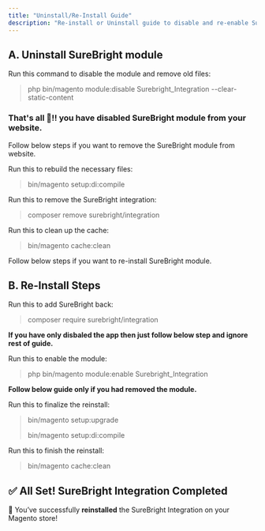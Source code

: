 ```yaml
---
title: "Uninstall/Re-Install Guide"
description: "Re-install or Uninstall guide to disable and re-enable SureBright module for Magento."
---
```


## A. Uninstall SureBright module

<Accordion title=" Turn Off SureBright Integration">
  Run this command to disable the module and remove old files:

  > php bin/magento module:disable Surebright_Integration --clear-static-content
</Accordion>

### ****That's all 🎉\!\! you have disabled SureBright module from your website.****

Follow below steps if you want to remove the SureBright module from website.

<Accordion title=" Rebuild Code" iconType="duotone">
  Run this to rebuild the necessary files:

  > bin/magento setup:di:compile
</Accordion>

<Accordion title=" Remove the Integration" iconType="duotone">
  Run this to remove the SureBright integration:

  > composer remove surebright/integration
</Accordion>

<Accordion title=" Update Magento" iconType="duotone">
  
</Accordion>

<Accordion title=" Clear Cache" iconType="duotone">
  Run this to clean up the cache:

  > bin/magento cache:clean
</Accordion>

Follow below steps if you want to re-install SureBright module.

## B. Re-Install Steps

<Accordion title="Re-Install SureBright" description="Skip this step if you only disbaled the mdule and haven't removed it yet.">
  Run this to add SureBright back:

  > composer require surebright/integration
</Accordion>

**If you have only disbaled the app then just follow below step and ignore rest of guide.**

<Accordion title=" Turn SureBright Back On">
  Run this to enable the module:

  > php bin/magento module:enable Surebright_Integration
</Accordion>

**Follow below guide only if you had removed the module.**

<Accordion title=" Update Magento and Rebuild Code" iconType="duotone">
  Run this to finalize the reinstall:

  > bin/magento setup:upgrade
  >
  > bin/magento setup:di:compile
</Accordion>

<Accordion title=" Clear Cache Again" iconType="duotone">
  Run this to finish the reinstall:

  > bin/magento cache:clean
</Accordion>

## ✅ **All Set\! SureBright Integration Completed**

🎉 You’ve successfully **reinstalled**  the SureBright Integration on your Magento store\!